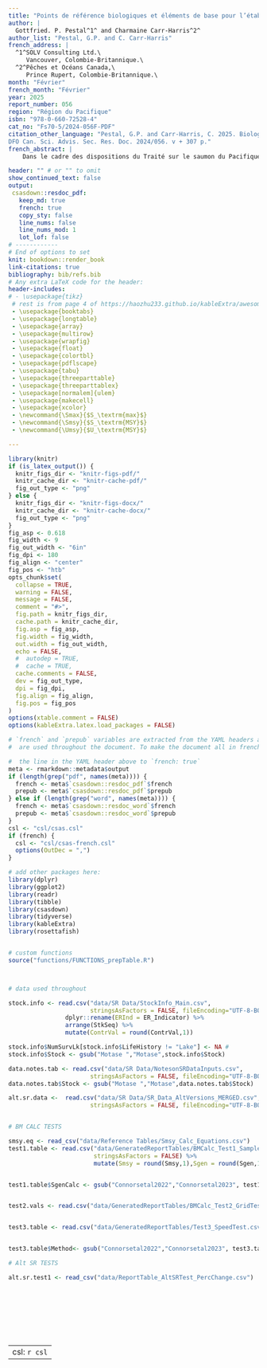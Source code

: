 ```yaml
---
title: "Points de référence biologiques et éléments de base pour l’établissement des objectifs de gestion pour les regroupements de saumon rouge (*Oncorhynchus nerka*) des rivières Skeena et Nass"
author: |
  Gottfried. P. Pestal^1^ and Charmaine Carr-Harris^2^
author_list: "Pestal, G.P. and C. Carr-Harris"
french_address: |
  ^1^SOLV Consulting Ltd.\
     Vancouver, Colombie-Britannique.\
  ^2^Pêches et Océans Canada,\
     Prince Rupert, Colombie-Britannique.\
month: "Février"
french_month: "Février"
year: 2025
report_number: 056
region: "Région du Pacifique"
isbn: "978-0-660-72528-4"
cat_no: "Fs70-5/2024-056F-PDF"
citation_other_language: "Pestal, G.P. and Carr-Harris, C. 2025. Biological Benchmarks and Building Blocks for Aggregate-level Management Targets for Skeena and Nass Sockeye Salmon (Oncorhynchus nerka).
DFO Can. Sci. Advis. Sec. Res. Doc. 2024/056. v + 307 p."
french_abstract: |
    Dans le cadre des dispositions du Traité sur le saumon du Pacifique (TSP) renouvelé, le Canada a accepté de réaliser une analyse approfondie des objectifs d’échappée pour les saumons rouges (*Oncorhynchus nerka*) remontant les rivières Skeena et Nass au sein de 31 stocks dont le cycle biologique et la productivité observée varient. Nous avons mis à l’essai d’autres ajustements du modèle géniteurs-recrues, élaboré des lignes directrices pour la sélection de scénarios de productivité de rechange fondés sur les ajustements du modèle et calculé des points de référence biologiques pour les scénarios retenus. Nous avons aussi comparé d’autres approches pour combiner les estimations des points de référence biologiques au niveau du stock en points de référence au niveau du regroupement. Une grande proportion des saumons rouges qui remontent la rivière Skeena vient du projet de mise en valeur à faible intensité dans le lac Babine qui consiste en une série de frayères artificielles et de tronçons gérés sur deux affluents du lac Babine (le ruisseau Pinkut et la rivière Fulton). Dans le cadre de cet examen, nous avons résumé les tendances relevées dans les données de production du projet de mise en valeur dans le lac Babine et constaté que, bien que les densités de charge des systèmes concernés soient demeurées relativement constantes au fil du temps, la productivité globale des saumons rouges de la rivière Skeena issus de la mise en valeur a diminué dans les 20 dernières années.

header: "" # or "" to omit
show_continued_text: false
output:
 csasdown::resdoc_pdf:
   keep_md: true
   french: true
   copy_sty: false
   line_nums: false
   line_nums_mod: 1
   lot_lof: false
# ------------
# End of options to set
knit: bookdown::render_book
link-citations: true
bibliography: bib/refs.bib
# Any extra LaTeX code for the header:
header-includes:
# - \usepackage{tikz}
 # rest is from page 4 of https://haozhu233.github.io/kableExtra/awesome_table_in_pdf.pdf
 - \usepackage{booktabs} 
 - \usepackage{longtable}
 - \usepackage{array}
 - \usepackage{multirow}
 - \usepackage{wrapfig}
 - \usepackage{float}
 - \usepackage{colortbl}
 - \usepackage{pdflscape}
 - \usepackage{tabu}
 - \usepackage{threeparttable}
 - \usepackage{threeparttablex}
 - \usepackage[normalem]{ulem}
 - \usepackage{makecell}
 - \usepackage{xcolor}
 - \newcommand{\Smax}{$S_\textrm{max}$} 
 - \newcommand{\Smsy}{$S_\textrm{MSY}$}
 - \newcommand{\Umsy}{$U_\textrm{MSY}$}

---
```


```r
library(knitr)
if (is_latex_output()) {
  knitr_figs_dir <- "knitr-figs-pdf/"
  knitr_cache_dir <- "knitr-cache-pdf/"
  fig_out_type <- "png"
} else {
  knitr_figs_dir <- "knitr-figs-docx/"
  knitr_cache_dir <- "knitr-cache-docx/"
  fig_out_type <- "png"
}
fig_asp <- 0.618
fig_width <- 9
fig_out_width <- "6in"
fig_dpi <- 180
fig_align <- "center"
fig_pos <- "htb"
opts_chunk$set(
  collapse = TRUE,
  warning = FALSE,
  message = FALSE,
  comment = "#>",
  fig.path = knitr_figs_dir,
  cache.path = knitr_cache_dir,
  fig.asp = fig_asp,
  fig.width = fig_width,
  out.width = fig_out_width,
  echo = FALSE,
  #  autodep = TRUE,
  #  cache = TRUE,
  cache.comments = FALSE,
  dev = fig_out_type,
  dpi = fig_dpi,
  fig.align = fig_align,
  fig.pos = fig_pos
)
options(xtable.comment = FALSE)
options(kableExtra.latex.load_packages = FALSE)
```

```r
# `french` and `prepub` variables are extracted from the YAML headers above and
#  are used throughout the document. To make the document all in french,

#  the line in the YAML header above to `french: true`
meta <- rmarkdown::metadata$output
if (length(grep("pdf", names(meta)))) {
  french <- meta$`csasdown::resdoc_pdf`$french
  prepub <- meta$`csasdown::resdoc_pdf`$prepub
} else if (length(grep("word", names(meta)))) {
  french <- meta$`csasdown::resdoc_word`$french
  prepub <- meta$`csasdown::resdoc_word`$prepub
}
csl <- "csl/csas.csl"
if (french) {
  csl <- "csl/csas-french.csl"
  options(OutDec = ",")
}

# add other packages here:
library(dplyr)
library(ggplot2)
library(readr)
library(tibble)
library(csasdown)
library(tidyverse)
library(kableExtra)
library(rosettafish)


# custom functions
source("functions/FUNCTIONS_prepTable.R")



# data used throughout

stock.info <- read.csv("data/SR Data/StockInfo_Main.csv", 
                       stringsAsFactors = FALSE, fileEncoding="UTF-8-BOM") %>%
                dplyr::rename(ERInd = ER_Indicator) %>% 
                arrange(StkSeq) %>%
                mutate(ContrVal = round(ContrVal,1))

stock.info$NumSurvLk[stock.info$LifeHistory != "Lake"] <- NA #
stock.info$Stock <- gsub("Motase ","Motase",stock.info$Stock)

data.notes.tab <- read.csv("data/SR Data/NotesonSRDataInputs.csv", 
                       stringsAsFactors = FALSE, fileEncoding="UTF-8-BOM")
data.notes.tab$Stock <- gsub("Motase ","Motase",data.notes.tab$Stock)

alt.sr.data <-  read.csv("data/SR Data/SR_Data_AltVersions_MERGED.csv", 
                       stringsAsFactors = FALSE, fileEncoding="UTF-8-BOM")


# BM CALC TESTS

smsy.eq <- read_csv("data/Reference Tables/Smsy_Calc_Equations.csv")
test1.table <- read.csv("data/GeneratedReportTables/BMCalc_Test1_SampleParValues.csv",
                        stringsAsFactors = FALSE) %>% 
                        mutate(Smsy = round(Smsy,1),Sgen = round(Sgen,1))


test1.table$SgenCalc <- gsub("Connorsetal2022","Connorsetal2023", test1.table$SgenCalc)


test2.vals <- read.csv("data/GeneratedReportTables/BMCalc_Test2_GridTest_CalcVersions_PercRanges.csv", stringsAsFactors = FALSE)


test3.table <- read.csv("data/GeneratedReportTables/Test3_SpeedTest.csv", stringsAsFactors = FALSE)


test3.table$Method<- gsub("Connorsetal2022","Connorsetal2023", test3.table$Method)

# Alt SR TESTS

alt.sr.test1 <- read_csv("data/ReportTable_AltSRTest_PercChange.csv")










```





---
csl: `r csl`    
---
